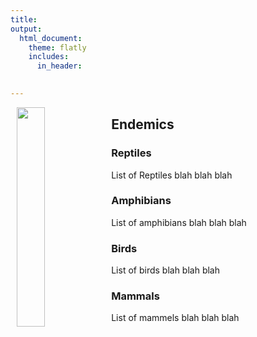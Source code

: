 ```yaml
---
title: 
output: 
  html_document:
    theme: flatly
    includes:
      in_header:
        

---
```

<img src="../logotrans.png" style="float: left; margin: 0 0 10px 10px; width: 30%;">

## Endemics {.tabset}

### Reptiles
List of Reptiles blah blah blah

### Amphibians
List of amphibians blah blah blah

### Birds
List of birds blah blah blah

### Mammals
List of mammels blah blah blah

